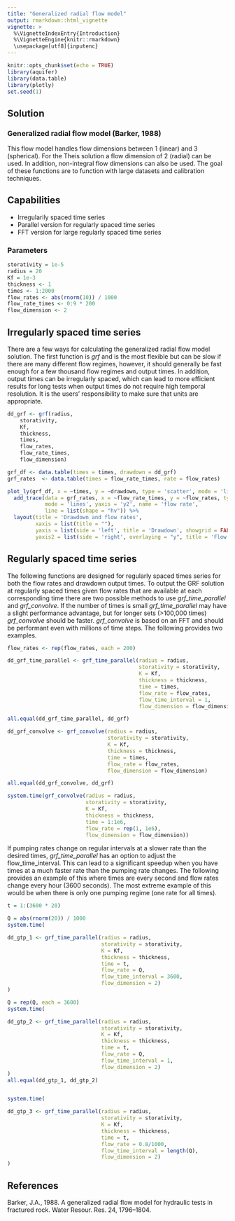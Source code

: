 ```yaml
---
title: "Generalized radial flow model"
output: rmarkdown::html_vignette
vignette: >
  %\VignetteIndexEntry{Introduction}
  %\VignetteEngine{knitr::rmarkdown}
  \usepackage[utf8]{inputenc}
---
```


```r
knitr::opts_chunk$set(echo = TRUE)
library(aquifer)
library(data.table)
library(plotly)
set.seed(1)
```

## Solution

### Generalized radial flow model (Barker, 1988)

This flow model handles flow dimensions between 1 (linear) and 3 (spherical). For the Theis solution a flow dimension of 2 (radial) can be used.  In addition, non-integral flow dimensions can also be used. The goal of these functions are to function with large datasets and calibration techniques.

## Capabilities

  - Irregularily spaced time series
  - Parallel version for regularly spaced time series
  - FFT version for large regularly spaced time series

### Parameters

```r

storativity = 1e-5
radius = 20
Kf = 1e-3
thickness <- 1
times <- 1:2000
flow_rates <- abs(rnorm(10)) / 1000
flow_rate_times <- 0:9 * 200
flow_dimension <- 2

```

## Irregularly spaced time series

There are a few ways for calculating the generalized radial flow model solution.  The first function is *grf* and is the most flexible but can be slow if there are many different flow regimes, however, it should generally be fast enough for a few thousand flow regimes and output times.  In addition, output times can be irregularly spaced, which can lead to more efficient results for long tests when output times do not require high temporal resolution.  It is the users' responsibility to make sure that units are appropriate.

```r

dd_grf <- grf(radius,
    storativity, 
    Kf, 
    thickness,
    times, 
    flow_rates, 
    flow_rate_times,
    flow_dimension)

```

```r

grf_df <- data.table(times = times, drawdown = dd_grf)
grf_rates  <- data.table(times = flow_rate_times, rate = flow_rates)

plot_ly(grf_df, x = ~times, y = ~drawdown, type = 'scatter', mode = 'lines', yaxis = 'y1', name = 'drawdown', width=700, height=300) %>%
  add_trace(data = grf_rates, x = ~flow_rate_times, y = ~flow_rates, type = 'scatter', 
            mode = 'lines', yaxis = 'y2', name = 'flow rate',
            line = list(shape = "hv")) %>%
  layout(title = 'Drawdown and flow rates',
         xaxis = list(title = ""),
         yaxis = list(side = 'left', title = 'Drawdown', showgrid = FALSE, zeroline = FALSE),
         yaxis2 = list(side = 'right', overlaying = "y", title = 'Flow rates', showgrid = FALSE, zeroline = FALSE))


```

## Regularly spaced time series

The following functions are designed for regularly spaced times series for both the flow rates and drawdown output times. To output the GRF solution at regularly spaced times given flow rates that are available at each corresponding time there are two possible methods to use *grf_time_parallel* and *grf_convolve*.  If the number of times is small *grf_time_parallel* may have a slight performance advantage, but for longer sets (>100,000 times) *grf_convolve* should be faster.  *grf_convolve* is based on an FFT and should be performant even with millions of time steps. The following provides two examples.

```r

flow_rates <- rep(flow_rates, each = 200)

dd_grf_time_parallel <- grf_time_parallel(radius = radius,
                                          storativity = storativity,
                                          K = Kf,
                                          thickness = thickness,
                                          time = times,
                                          flow_rate = flow_rates,
                                          flow_time_interval = 1,
                                          flow_dimension = flow_dimension)

all.equal(dd_grf_time_parallel, dd_grf)
```


```r
dd_grf_convolve <- grf_convolve(radius = radius,
                                storativity = storativity,
                                K = Kf,
                                thickness = thickness, 
                                time = times, 
                                flow_rate = flow_rates,
                                flow_dimension = flow_dimension)

all.equal(dd_grf_convolve, dd_grf)

system.time(grf_convolve(radius = radius,
                         storativity = storativity,
                         K = Kf,
                         thickness = thickness, 
                         time = 1:1e6, 
                         flow_rate = rep(1, 1e6),
                         flow_dimension = flow_dimension))

```

If pumping rates change on regular intervals at a slower rate than the desired times, *grf_time_parallel* has an option to adjust the flow_time_interval.  This can lead to a significant speedup when you have times at a much faster rate than the pumping rate changes.  The following provides an example of this where times are every second and flow rates change every hour (3600 seconds).  The most extreme example of this would be when there is only one pumping regime (one rate for all times).


```r

t = 1:(3600 * 20)

Q = abs(rnorm(20)) / 1000
system.time(

dd_gtp_1 <- grf_time_parallel(radius = radius,
                              storativity = storativity,
                              K = Kf,
                              thickness = thickness,
                              time = t,
                              flow_rate = Q,
                              flow_time_interval = 3600,
                              flow_dimension = 2)
)

Q = rep(Q, each = 3600)
system.time(

dd_gtp_2 <- grf_time_parallel(radius = radius,
                              storativity = storativity,
                              K = Kf,
                              thickness = thickness,
                              time = t,
                              flow_rate = Q,
                              flow_time_interval = 1,
                              flow_dimension = 2)
)
all.equal(dd_gtp_1, dd_gtp_2)


system.time(

dd_gtp_3 <- grf_time_parallel(radius = radius,
                              storativity = storativity,
                              K = Kf,
                              thickness = thickness,
                              time = t,
                              flow_rate = 0.8/1000,
                              flow_time_interval = length(Q),
                              flow_dimension = 2)
)


```


## References

Barker, J.A., 1988. A generalized radial flow model for hydraulic tests in fractured rock. Water Resour. Res. 24, 1796–1804.
